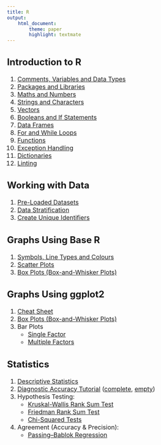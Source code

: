 ```yaml
---
title: R
output:
    html_document:
        theme: paper
        highlight: textmate
---
```

<font size="3">

## Introduction to R
1. [Comments, Variables and Data Types](R/intro/data_types.html)
2. [Packages and Libraries](R/intro/packages.html)
3. [Maths and Numbers](R/intro/maths.html)
4. [Strings and Characters](R/intro/strings.html)
5. [Vectors](R/intro/vectors.html)
6. [Booleans and If Statements](R/intro/booleans.html)
7. [Data Frames](R/intro/data_frames.html)
8. [For and While Loops](R/intro/loops.html)
9. [Functions](R/intro/functions.html)
10. [Exception Handling](R/intro/exceptions.html)
11. [Dictionaries](R/intro/dictionaries.html)
12. [Linting](R/intro/linting.html)

## Working with Data
1. [Pre-Loaded Datasets](R/data/pre_loaded_datasets.html)
2. [Data Stratification](R/data/stratification.html)
3. [Create Unique Identifiers](R/data/create_unique_identifiers.html)

## Graphs Using Base R
1. [Symbols, Line Types and Colours](R/graphs_base/symbols_linetypes_colours.html)
2. [Scatter Plots](R/graphs_base/scatterplots.html)
3. [Box Plots (Box-and-Whisker Plots)](R/graphs_base/boxplots.html)

## Graphs Using ggplot2
1. [Cheat Sheet](R/graphs_ggplot2/cheat_sheet.html)
2. [Box Plots (Box-and-Whisker Plots)](R/graphs_ggplot2/boxplots.html)
3. Bar Plots
    - [Single Factor](R/graphs_ggplot2/barplots_single_factor.html)
    - [Multiple Factors](R/graphs_ggplot2/barplots_multiple_factors.html)

## Statistics
1. [Descriptive Statistics](R/statistics/descriptive_statistics.html)
2. [Diagnostic Accuracy Tutorial](R/statistics/tutorial.html) ([complete](R/statistics/tutorial_completescript.R), [empty](R/statistics/tutorial_emptyscript.R))
3. Hypothesis Testing:
    - [Kruskal-Wallis Rank Sum Test](R/statistics/hypothesis_testing/kruskal_wallis.html)
    - [Friedman Rank Sum Test](R/statistics/hypothesis_testing/friedman.html)
    - [Chi-Squared Tests](R/statistics/hypothesis_testing/chi_squared.html)
4. Agreement (Accuracy & Precision):
    - [Passing–Bablok Regression](R/statistics/agreement/passing_bablok.html)

</font>
